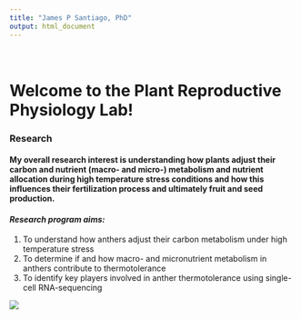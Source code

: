 ```yaml
---
title: "James P Santiago, PhD"
output: html_document
---
```


<style type="text/css">
.title {
  display: none;
}

#getting-started img {
  margin-right: 100px;
}

</style>

<div class="row" style="padding-top: 20px;">
<div class="col-sm-50">

# **Welcome to the Plant Reproductive Physiology Lab!** 

### **Research**
#### My overall research interest is understanding how plants adjust their carbon and nutrient (macro- and micro-) metabolism and nutrient allocation during high temperature stress conditions and how this influences their fertilization process and ultimately fruit and seed production.  

#### *Research program aims:*
1) To understand how anthers adjust their carbon metabolism under high temperature stress
2) To determine if and how macro- and micronutrient metabolism in anthers contribute to thermotolerance 
3) To identify key players involved in anther thermotolerance using single-cell RNA-sequencing


<div class="col-sm-9">
![](images/Banner.png)


</a>
</div>
